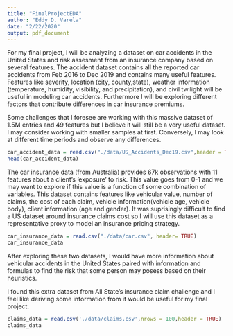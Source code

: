 ```yaml
---
title: "FinalProjectEDA"
author: "Eddy D. Varela"
date: "2/22/2020"
output: pdf_document
---
```


For my final project, I will be analyzing a dataset on car accidents in the United States and risk assesment from an insurance company based on several features. The accident dataset contains all the reported car accidents from Feb 2016 to Dec 2019 and contains many useful features. Features like severity, location (city, county,state), weather information (temperature, humidity, visibility, and precipitation), and civil twilight will be useful in modeling car accidents. Furthermore I will be exploring different factors that contribute differences in car insurance premiums.

Some challenges that I foresee are working with this massive dataset of 1.5M entries and 49 features but I believe it will still be a very useful dataset. I may consider working with smaller samples at first. Conversely, I may look at different time periods and observe any differences.
```r
car_accident_data = read.csv("./data/US_Accidents_Dec19.csv",header = TRUE, nrows = 1000)
head(car_accident_data)

```

The car insurance data (from Australia) provides 67k observations with 11 features about a client's 'exposure' to risk. This value goes from 0-1 and we may want to explore if this value is a function of some combination of variables. This dataset contains features like vehicular value, number of claims, the cost of each claim, vehicle information(vehicle age, vehicle body), client information (age and gender). It was suprisingly difficult to find a US dataset around insurance claims cost so I will use this dataset as a representative proxy to model an insurance pricing strategy.
```r
car_insurance_data = read.csv("./data/car.csv", header= TRUE)
car_insurance_data

```

After exploring these two datasets, I would have more information about vehicular accidents in the United States paired with information and formulas to find the risk that some person may posess based on their heuristics. 


I found this extra dataset from All State's insurance claim challenge and I feel like deriving some information from it would be useful for my final project.
```r
claims_data = read.csv('./data/claims.csv',nrows = 100,header = TRUE)
claims_data
```

